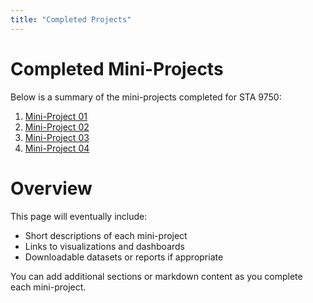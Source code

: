 ```yaml
---
title: "Completed Projects"
---
```


# Completed Mini-Projects

Below is a summary of the mini-projects completed for STA 9750:

1. [Mini-Project 01](mp01.qmd)
2. [Mini-Project 02](mp02.qmd)
3. [Mini-Project 03](mp03.qmd)
4. [Mini-Project 04](mp04.qmd)

# Overview

This page will eventually include:

- Short descriptions of each mini-project  
- Links to visualizations and dashboards  
- Downloadable datasets or reports if appropriate  

You can add additional sections or markdown content as you complete each mini-project.